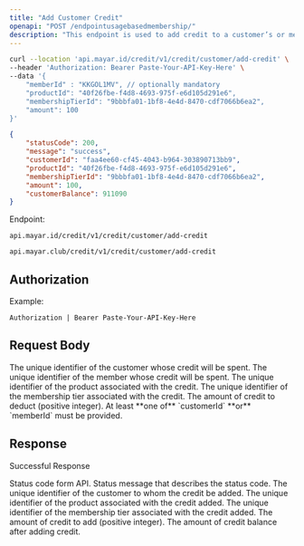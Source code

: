 ```yaml
---
title: "Add Customer Credit"
openapi: "POST /endpointusagebasedmembership/"
description: "This endpoint is used to add credit to a customer’s or member’s account on particular membership tier."
---
```


<RequestExample>

```bash Request Example
curl --location 'api.mayar.id/credit/v1/credit/customer/add-credit' \
--header 'Authorization: Bearer Paste-Your-API-Key-Here' \
--data '{
    "memberId" : "KKGOL1MV", // optionally mandatory
    "productId": "40f26fbe-f4d8-4693-975f-e6d105d291e6",
    "membershipTierId": "9bbbfa01-1bf8-4e4d-8470-cdf7066b6ea2",
    "amount": 100
}'
```

</RequestExample>

<ResponseExample>

```json Response Example 200
{
    "statusCode": 200,
    "message": "success",
    "customerId": "faa4ee60-cf45-4043-b964-303890713bb9",
    "productId": "40f26fbe-f4d8-4693-975f-e6d105d291e6",
    "membershipTierId": "9bbbfa01-1bf8-4e4d-8470-cdf7066b6ea2",
    "amount": 100,
    "customerBalance": 911090
}
```

</ResponseExample>

Endpoint:

<CodeGroup>

```Production Production
api.mayar.id/credit/v1/credit/customer/add-credit
```


```Sandbox Sandbox
api.mayar.club/credit/v1/credit/customer/add-credit
```

</CodeGroup>

## Authorization

<ResponseField name="Authorization" type="string" required>
  Example:

  `Authorization | Bearer Paste-Your-API-Key-Here`
</ResponseField>

## Request Body

<ParamField query="memberId" path="memberId" type="string">
  The unique identifier of the customer whose credit will be spent.
</ParamField>

<ParamField query="customerId" path="customerId" type="string">
  The unique identifier of the member whose credit will be spent.
</ParamField>

<ParamField query="productId" path="productId" type="string" required>
  The unique identifier of the product associated with the credit.
</ParamField>

<ParamField query="membershipTierId" path="membershipTierId" type="string" required>
  The unique identifier of the membership tier associated with the credit.
</ParamField>

<ParamField query="amount" path="amount" type="integer" required>
  The amount of credit to deduct (positive integer).
</ParamField>

<Note>
  At least **one of** `customerId` **or** `memberId` must be provided.
</Note>

## Response

Successful Response

<ResponseField name="statusCode" type="integer" required>
  Status code form API.
</ResponseField>

<ResponseField name="messages" type="string" required>
  Status message that describes the status code.
</ResponseField>

<ResponseField name="customerId" type="string" required>
  The unique identifier of the customer to whom the credit be added.
</ResponseField>

<ResponseField name="productId" type="string" required>
  The unique identifier of the product associated with the credit added.
</ResponseField>

<ResponseField name="membershipTierId" type="string" required>
  The unique identifier of the membership tier associated with the credit added.
</ResponseField>

<ResponseField name="amount" type="string" required>
  The amount of credit to add (positive integer).
</ResponseField>

<ResponseField name="customerBalance" type="string" required>
  The amount of credit balance after adding credit.
</ResponseField>